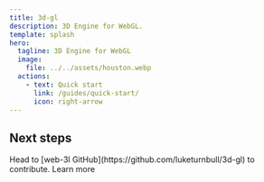 ```yaml
---
title: 3d-gl
description: 3D Engine for WebGL.
template: splash
hero:
  tagline: 3D Engine for WebGL
  image:
    file: ../../assets/houston.webp
  actions:
    - text: Quick start
      link: /guides/quick-start/
      icon: right-arrow
---
```



## Next steps

<CardGrid stagger>
  <Card title="Contribute" icon="pencil">
    Head to [web-3l GitHub](https://github.com/luketurnbull/3d-gl) to
    contribute.
  </Card>
  <LinkCard
    title="Read the docs"
    icon="open-book"
    href="/reference/hello-world"
  >
    Learn more
  </LinkCard>
</CardGrid>
